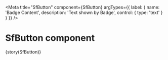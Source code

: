 

<Meta title="SfButton"
  component={SfButton}
  argTypes={{
    label: {
      name: 'Badge Content',
      description: 'Text shown by Badge',
      control: {
        type: 'text'
      }
    }
  }}
/>

# SfButton component 


<Preview>
  <Story 
    name='Common' 
    inline 
    parameters={params(SfButton)}
  >
    {story(SfButton)}
  </Story>
</Preview>
<Source id="sfbutton--common" />
<ArgsTable of={SfButton} />